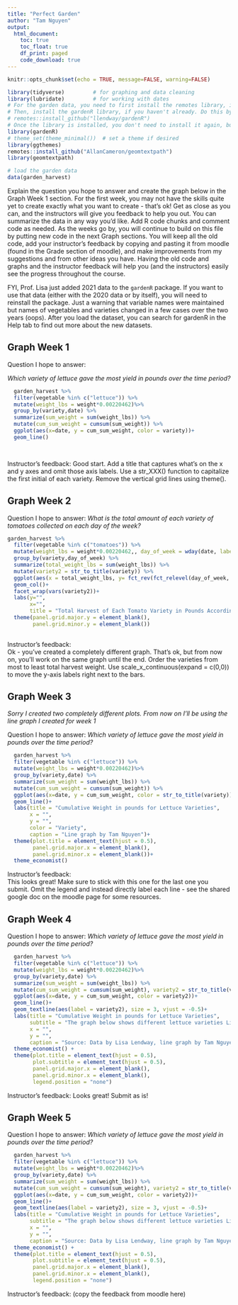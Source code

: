 ```yaml
---
title: "Perfect Garden"
author: "Tam Nguyen"
output: 
  html_document:
    toc: true
    toc_float: true
    df_print: paged
    code_download: true
---
```


```r
knitr::opts_chunk$set(echo = TRUE, message=FALSE, warning=FALSE)
```

```r
library(tidyverse)         # for graphing and data cleaning
library(lubridate)         # for working with dates
# For the garden data, you need to first install the remotes library, if you haven't already
# Then, install the gardenR library, if you haven't already. Do this by uncommenting the code below (delete the hashtag) and running it. Then, you should delete this line of code or add the hashtag back so you don't reinstall each time.
# remotes::install_github("llendway/gardenR")
# Once the library is installed, you don't need to install it again, but each time you need to load the library using the code below. You will know if you haven't installed the library if the code below produces an error.
library(gardenR)
# theme_set(theme_minimal())  # set a theme if desired
library(ggthemes)
remotes::install_github("AllanCameron/geomtextpath")
library(geomtextpath)
```

```r
# load the garden data 
data(garden_harvest)
```

Explain the question you hope to answer and create the graph below in the Graph Week 1 section. For the first week, you may not have the skills quite yet to create exactly what you want to create - that's ok! Get as close as you can, and the instructors will give you feedback to help you out. You can summarize the data in any way you'd like. Add R code chunks and comment code as needed. As the weeks go by, you will continue to build on this file by putting new code in the next Graph sections. You will keep all the old code, add your instructor's feedback by copying and pasting it from moodle (found in the Grade section of moodle), and make improvements from my suggestions and from other ideas you have. Having the old code and graphs and the instructor feedback will help you (and the instructors) easily see the progress throughout the course.

FYI, Prof. Lisa just added 2021 data to the `gardenR` package. If you want to use that data (either with the 2020 data or by itself), you will need to reinstall the package. Just a warning that variable names were maintained but names of vegetables and varieties changed in a few cases over the two years (oops). After you load the dataset, you can search for gardenR in the Help tab to find out more about the new datasets.

## Graph Week 1

Question I hope to answer: 

*Which variety of lettuce gave the most yield in pounds over the time period?* 

```r
  garden_harvest %>% 
  filter(vegetable %in% c("lettuce")) %>% 
  mutate(weight_lbs = weight*0.00220462)%>% 
  group_by(variety,date) %>% 
  summarize(sum_weight = sum(weight_lbs)) %>% 
  mutate(cum_sum_weight = cumsum(sum_weight)) %>% 
  ggplot(aes(x=date, y = cum_sum_weight, color = variety))+
  geom_line()

  


```

Instructor's feedback: 	Good start. Add a title that captures what's on the x and y axes and omit those axis labels. Use a str_XXX() function to capitalize the first initial of each variety. Remove the vertical grid lines using theme().


## Graph Week 2

Question I hope to answer: *What is the total amount of each variety of tomatoes collected on each day of the week?* 

```r
garden_harvest %>% 
  filter(vegetable %in% c("tomatoes")) %>% 
  mutate(weight_lbs = weight*0.00220462,, day_of_week = wday(date, label = TRUE, abbr = TRUE))%>% 
  group_by(variety,day_of_week) %>% 
  summarize(total_weight_lbs = sum(weight_lbs)) %>% 
  mutate(variety2 = str_to_title(variety)) %>% 
  ggplot(aes(x = total_weight_lbs, y= fct_rev(fct_relevel(day_of_week, "Mon","Tue","Wed","Thu","Fri","Sat","Sun" ))))+
  geom_col()+
  facet_wrap(vars(variety2))+ 
  labs(y="",
       x="",
       title = "Total Harvest of Each Tomato Variety in Pounds According To Day of Week")+
  theme(panel.grid.major.y = element_blank(), 
        panel.grid.minor.y = element_blank())
  
```

Instructor's feedback: 	
Ok - you've created a completely different graph. That's ok, but from now on, you'll work on the same graph until the end. Order the varieties from most to least total harvest weight. Use scale_x_continuous(expand = c(0,0)) to move the y-axis labels right next to the bars.

## Graph Week 3

*Sorry I created two completely different plots. From now on I'll be using the line graph I created for week 1*

Question I hope to answer: *Which variety of lettuce gave the most yield in pounds over the time period?* 

```r
  garden_harvest %>% 
  filter(vegetable %in% c("lettuce")) %>% 
  mutate(weight_lbs = weight*0.00220462)%>% 
  group_by(variety,date) %>% 
  summarize(sum_weight = sum(weight_lbs)) %>% 
  mutate(cum_sum_weight = cumsum(sum_weight)) %>% 
  ggplot(aes(x=date, y = cum_sum_weight, color = str_to_title(variety)))+
  geom_line()+
  labs(title = "Cumulative Weight in pounds for Lettuce Varieties",
       x = "",
       y = "",
       color = "Variety",
       caption = "Line graph by Tam Nguyen")+
  theme(plot.title = element_text(hjust = 0.5),
        panel.grid.major.x = element_blank(),
        panel.grid.minor.x = element_blank())+
  theme_economist() 
```

Instructor's feedback: 	
This looks great! Make sure to stick with this one for the last one you submit. Omit the legend and instead directly label each line - see the shared google doc on the moodle page for some resources.

## Graph Week 4

Question I hope to answer: *Which variety of lettuce gave the most yield in pounds over the time period?* 


```r
  garden_harvest %>% 
  filter(vegetable %in% c("lettuce")) %>% 
  mutate(weight_lbs = weight*0.00220462)%>% 
  group_by(variety,date) %>% 
  summarize(sum_weight = sum(weight_lbs)) %>% 
  mutate(cum_sum_weight = cumsum(sum_weight), variety2 = str_to_title(variety)) %>% 
  ggplot(aes(x=date, y = cum_sum_weight, color = variety2))+
  geom_line()+
  geom_textline(aes(label = variety2), size = 3, vjust = -0.5)+
  labs(title = "Cumulative Weight in pounds for Lettuce Varieties",
       subtitle = "The graph below shows different lettuce varieties Lisa planted and harvested in her garden",
       x = "",
       y = "",
       caption = "Source: Data by Lisa Lendway, line graph by Tam Nguyen")+
  theme_economist() +
  theme(plot.title = element_text(hjust = 0.5),
        plot.subtitle = element_text(hjust = 0.5),
        panel.grid.major.x = element_blank(),
        panel.grid.minor.x = element_blank(),
        legend.position = "none")
```

Instructor's feedback: Looks great! Submit as is!

## Graph Week 5

Question I hope to answer: *Which variety of lettuce gave the most yield in pounds over the time period?* 


```r
  garden_harvest %>% 
  filter(vegetable %in% c("lettuce")) %>% 
  mutate(weight_lbs = weight*0.00220462)%>% 
  group_by(variety,date) %>% 
  summarize(sum_weight = sum(weight_lbs)) %>% 
  mutate(cum_sum_weight = cumsum(sum_weight), variety2 = str_to_title(variety)) %>% 
  ggplot(aes(x=date, y = cum_sum_weight, color = variety2))+
  geom_line()+
  geom_textline(aes(label = variety2), size = 3, vjust = -0.5)+
  labs(title = "Cumulative Weight in pounds for Lettuce Varieties",
       subtitle = "The graph below shows different lettuce varieties Lisa planted and harvested in her garden",
       x = "",
       y = "",
       caption = "Source: Data by Lisa Lendway, line graph by Tam Nguyen")+
  theme_economist() +
  theme(plot.title = element_text(hjust = 0.5),
        plot.subtitle = element_text(hjust = 0.5),
        panel.grid.major.x = element_blank(),
        panel.grid.minor.x = element_blank(),
        legend.position = "none")
```

Instructor's feedback: (copy the feedback from moodle here)

